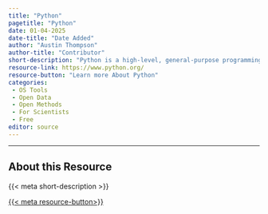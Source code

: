 ```yaml
---
title: "Python"
pagetitle: "Python"
date: 01-04-2025
date-title: "Date Added"
author: "Austin Thompson"
author-title: "Contributor"
short-description: "Python is a high-level, general-purpose programming language. Its design philosophy emphasizes code readability with the use of significant indentation. Python is dynamically-typed and garbage-collected. It supports multiple programming paradigms, including structured, object-oriented, and functional programming."
resource-link: https://www.python.org/
resource-button: "Learn more About Python"
categories:
 - OS Tools
 - Open Data
 - Open Methods
 - For Scientists
 - Free
editor: source
---
```


----
## About this Resource
{{< meta short-description >}}
\

[{{< meta resource-button>}}]({{< meta resource-link >}}){.btn .btn-outline-primary .btn role="button" data-toggle="button"}
